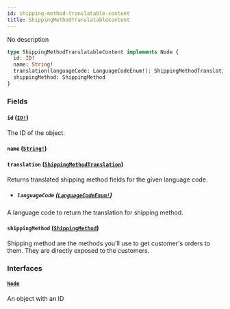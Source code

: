 ```yaml
---
id: shipping-method-translatable-content
title: ShippingMethodTranslatableContent
---
```


No description

```graphql
type ShippingMethodTranslatableContent implements Node {
  id: ID!
  name: String!
  translation(languageCode: LanguageCodeEnum!): ShippingMethodTranslation
  shippingMethod: ShippingMethod
}
```

### Fields

#### `id` ([`ID!`](/developer/api-reference/scalars/id.mdx))

The ID of the object.

#### `name` ([`String!`](/developer/api-reference/scalars/string.mdx))

#### `translation` ([`ShippingMethodTranslation`](/developer/api-reference/objects/shipping-method-translation.mdx))

Returns translated shipping method fields for the given language code.

- ##### `languageCode` ([`LanguageCodeEnum!`](/developer/api-reference/enums/language-code-enum.mdx))

A language code to return the translation for shipping method.

#### `shippingMethod` ([`ShippingMethod`](/developer/api-reference/objects/shipping-method.mdx))

Shipping method are the methods you'll use to get customer's orders to them. They are directly exposed to the customers.

### Interfaces

#### [`Node`](/developer/api-reference/interfaces/node.mdx)

An object with an ID
